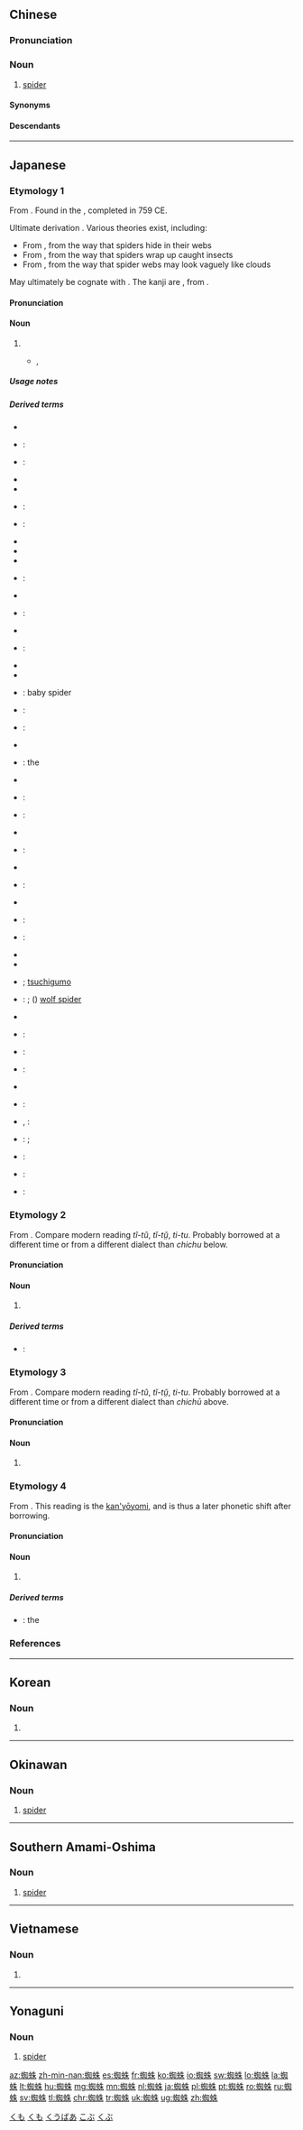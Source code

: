 ==Chinese==
{{zh-forms|alt=鼅鼄-obsolete}}
{{zh-wp}}

===Pronunciation===
{{zh-pron
|m=zhīzhū
|m-s=zi1zu1
|c=zi1 zyu1
|h=pfs=tî-tû
|md=tĭ-tṳ̆
|mn=ti-tu
|mn-t=di1 du1
|w=1tsr tsr
|x=zhr6 jy1
|mc=y
|oc=y
|cat=n
}}

===Noun===
{{zh-noun}}

# [[spider]]

====Synonyms====
{{zh-dial}}

====Descendants====
{{CJKV|蜘蛛|ちちゅう|j2=ちしゅ|j3=ちちゅ|지주|tri chu}}

{{zh-cat|Advanced|Spiders}}

----

==Japanese==
{{wikipedia|lang=ja}}

===Etymology 1===
{{ja-kanjitab|yomi=irr|sort=くも}}
From {{inh|ja|ojp|sort=くも|-}}.  Found in the ''{{w|Man'yōshū}}'', completed in 759 CE.

Ultimate derivation {{unk|ja|nocap=1|sort=くも}}.  Various theories exist, including:

* From {{m|ja|籠もる|tr=komoru||to hide inside something}}, from the way that spiders hide in their webs
* From {{m|ja|組む|tr=kumu||to bundle something together}}, from the way that spiders wrap up caught insects
* From {{m|ja|雲|tr=kumo||cloud}}, from the way that spider webs may look vaguely like clouds

May ultimately be cognate with {{cog|ko|거미||spider}}. The kanji are {{juku|sort=くも}}, from {{der|ja|zh|蜘蛛|sort=くも}}.

====Pronunciation====
{{ja-pron|yomi=irr|くも|acc=1|acc_ref=DJR,NHK}}

====Noun====
{{ja-noun|くも|クモ}}

# {{l|en|spider}}
#* {{w|ja:芥川龍之介|芥川龍之介}}, {{w|ja:蜘蛛の糸|蜘蛛の糸}}
#*: {{ja-usex|御%釈%迦%様は地%獄の容%子を御%覧になりながら、この犍%陀%多には'''蜘蛛'''を助けた事があるのを御%思い出しになりました。|^お-%しゃ%か-%さま は じ%ごく の よう%す を ご%らん に なりながら、この ^かん%だ%た に は '''クモ''' を たすけた こと が ある の を お-%おもいだし に なりました。|While observing the state of Hell, Shakyamuni recalled that this Kandata had once spared a '''spider'''.}}

=====Usage notes=====
{{U:ja:biology|クモ}}

=====Derived terms=====
{{der-top}}
* {{ja-r|朝蜘蛛|あさぐも}}
* {{ja-r|足高蜘蛛|あしだかぐも}}: {{l|en|huntsman spider}}
* {{ja-r|足長蜘蛛|あしながぐも}}: {{taxlink|Tetragnatha praedonia|species|noshow=1}}
* {{ja-r|穴蜘蛛|あなぐも}}
* {{ja-r|蟻蜘蛛|ありぐも}}
* {{ja-r|海蜘蛛|うみぐも}}: {{l|en|sea spider}}
* {{ja-r|鬼蜘蛛|おにぐも}}: {{taxlink|Araneus ventricosus|species|noshow=1}}
* {{ja-r|川蜘蛛|かわぐも}}
* {{ja-r|草蜘蛛|くさぐも}}
* {{ja-r|蜘蛛形類|くもがたるい}}
* {{ja-r|蜘蛛蟹|くもがに}}: {{l|en|spider crab}}
* {{ja-r|蜘蛛切丸|くもきりまる}}
* {{ja-r|蜘蛛猿|くもざる}}: {{l|en|spider monkey}}
* {{ja-r|蜘蛛手|くもで}}
* {{ja-r|蜘蛛の囲|くも の い}}: {{l|en|spiderweb}}
* {{ja-r|蜘蛛の糸|くも の いと}}
* {{ja-r|蜘蛛の行い|くも の おこない}}
* {{ja-r|蜘蛛の子|くも の こ}}: baby spider
* {{ja-r|蜘蛛の巣|くも の す}}: {{l|en|spiderweb}}
* {{ja-r|蜘蛛海星|くもひとで}}: {{l|en|brittlestar}}
* {{ja-r|蜘蛛舞|くもまい}}
* {{ja-r|蜘蛛膜|くもまく}}: the {{l|en|arachnoid}}
* {{ja-r|蜘蛛目|くももく}}
* {{ja-r|黄金蜘蛛|こがねぐも}}: {{taxlink|Argiope amoena|species|noshow=1}}
* {{ja-r|後家蜘蛛|ごけぐも}}: {{vern|widow spider}}
* {{ja-r|小町蜘蛛|こまちぐも}}
* {{ja-r|子守蜘蛛|こもりぐも}}: {{l|en|wolf spider}}
* {{ja-r|下がり蜘蛛|さがりぐも}}
* {{ja-r|笹蜘蛛|ささぐも}}: {{taxlink|Oxyopes sertatus|species|noshow=1}}
* {{ja-r|三番叟蜘蛛|さんばそうぐも}}
* {{ja-r|地蜘蛛|じぐも}}: {{taxlink|Atypus karschi|species|noshow=1}}
* {{ja-r|女郎蜘蛛|じょろうぐも}}: {{vern|joro spider}}
* {{ja-r|真正蜘蛛目|しんせいくももく}}
* {{ja-r|棚蜘蛛|たなぐも}}
* {{ja-r|土蜘蛛|つちぐも}} {{taxlink|Atypus karschi|species|noshow=1}}; [[w:tsuchigumo|tsuchigumo]]
* {{ja-r|毒蜘蛛|どくぐも}}: {{l|en|poisonous}} {{l|en|spider}}; (''{{l|en|obsolete}}'') [[wolf spider]]
* {{ja-r|戸閉蜘蛛|とたてぐも}}
* {{ja-r|鳥食蜘蛛|とりくいぐも}}: {{l|en|tarantula}}
* {{ja-r|鳥捕蜘蛛|とりとりぐも}}: {{l|en|tarantula}}
* {{ja-r|蝿取蜘蛛|はえとりぐも}}: {{l|en|jumping spider}}
* {{ja-r|花蜘蛛|はなぐも}}
* {{ja-r|平蜘蛛|ひらぐも}}: {{taxlink|Uroctea compactilis|species|noshow=1}}
* {{ja-r|平蜘蛛|ひらたぐも}}, {{ja-r|扁蜘蛛|ひらたぐも}}: {{taxlink|Uroctea compactilis|species|noshow=1}}
* {{ja-r|袋蜘蛛|ふくろぐも}}: {{vern|sac spider}}; {{taxlink|Atypus karschi|species|noshow=1}}
* {{ja-r|水蜘蛛|みずぐも}}: {{l|en|water spider}}
* {{ja-r|盲蜘蛛|めくらぐも}}: {{l|en|harvestman}}
* {{ja-r|幽霊蜘蛛|ゆうれいぐも}}: {{l|en|daddy longlegs spider}}
{{der-bottom}}

===Etymology 2===
{{ja-kanjitab|ち|ちゅう|yomi=o}}

From {{der|ja|ltc|sort=ちちゅう|蜘蛛|tr={{IPAchar|/ʈiᴇ  ʈɨo/}}}}.  Compare modern {{cog|hak|-}} reading ''tî-tû'', {{cog|cdo|-}} ''tĭ-tṳ̆'', {{cog|nan|-}} ''ti-tu''.  Probably borrowed at a different time or from a different dialect than ''chichu'' below.

====Pronunciation====
{{ja-pron|yomi=o|ちちゅう}}

====Noun====
{{ja-noun|ちちゅう}}

# {{l|en|spider}}

=====Derived terms=====
{{der-top}}
* {{ja-r|蜘蛛の網|ちちゅう の あみ}}: {{l|en|spiderweb}}
{{der-bottom}}

===Etymology 3===
{{ja-kanjitab|ち|ちゅ|yomi=o}}

From {{der|ja|ltc|sort=ちちゅ|蜘蛛|tr={{IPAchar|/ʈiᴇ  ʈɨo/}}}}.  Compare modern {{cog|hak|-}} reading ''tî-tû'', {{cog|cdo|-}} ''tĭ-tṳ̆'', {{cog|nan|-}} ''ti-tu''.  Probably borrowed at a different time or from a different dialect than ''chichū'' above.

====Pronunciation====
{{ja-pron|yomi=o|ちちゅ|acc=0|acc_ref=DJR}}

====Noun====
{{ja-noun|ちちゅ}}

# {{l|en|spider}}

===Etymology 4===
{{ja-kanjitab|ち|しゅ|yomi=o}}

From {{der|ja|ltc|sort=ちしゅ|蜘蛛|tr={{IPAchar|/ʈiᴇ  ʈɨo/}}}}.  This reading is the [[慣用読み#Japanese|kan'yōyomi]], and is thus a later phonetic shift after borrowing.

====Pronunciation====
{{ja-pron|yomi=o|ちしゅ|acc=1|acc_ref=DJR}}

====Noun====
{{ja-noun|ちしゅ}}

# {{l|en|spider}}

=====Derived terms=====
{{der-top}}
* {{ja-r|蜘蛛膜|ちしゅまく}}: the {{l|en|arachnoid}}
{{der-bottom}}

===References===
<references/>

[[Category:Japanese basic words|くも]]
[[Category:ja:Spiders|くも]]

----

==Korean==
{{ko-hanjatab}}

===Noun===
{{ko-noun|hangeul=지주}}

# {{hanja form of|지주|spider}}

----

==Okinawan==

===Noun===
{{head|ryu|noun|hiragana|くーばー|romaji|kūbā}}

# [[spider]]

[[Category:ryu:Spiders|くうばあ]]

----

==Southern Amami-Oshima==

===Noun===
{{head|ams|noun|hiragana|こぶ|romaji|kobu}}

# [[spider]]

[[Category:ams:Spiders|こぶ]]

----

==Vietnamese==
{{vi-hantutab}}

===Noun===
{{vi-hantu}}

# {{han tu form of|tri chu|[[spider]]}}

----

==Yonaguni==

===Noun===
{{head|yoi|noun|hiragana|くぶ|romaji|kubu}}

# [[spider]]

[[Category:yoi:Spiders|くぶ]]

[[az:蜘蛛]]
[[zh-min-nan:蜘蛛]]
[[es:蜘蛛]]
[[fr:蜘蛛]]
[[ko:蜘蛛]]
[[io:蜘蛛]]
[[sw:蜘蛛]]
[[lo:蜘蛛]]
[[la:蜘蛛]]
[[lt:蜘蛛]]
[[hu:蜘蛛]]
[[mg:蜘蛛]]
[[mn:蜘蛛]]
[[nl:蜘蛛]]
[[ja:蜘蛛]]
[[pl:蜘蛛]]
[[pt:蜘蛛]]
[[ro:蜘蛛]]
[[ru:蜘蛛]]
[[sv:蜘蛛]]
[[tl:蜘蛛]]
[[chr:蜘蛛]]
[[tr:蜘蛛]]
[[uk:蜘蛛]]
[[ug:蜘蛛]]
[[zh:蜘蛛]]